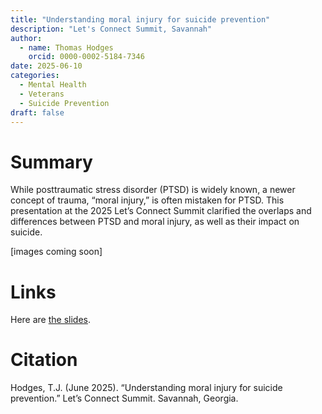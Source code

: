 ```yaml
---
title: "Understanding moral injury for suicide prevention"
description: "Let's Connect Summit, Savannah"
author:
  - name: Thomas Hodges
    orcid: 0000-0002-5184-7346
date: 2025-06-10
categories: 
  - Mental Health
  - Veterans
  - Suicide Prevention
draft: false
---
```


# Summary

While posttraumatic stress disorder (PTSD) is widely known, a newer concept of trauma, "moral injury," is often mistaken for PTSD. This presentation at the 2025 Let's Connect Summit clarified the overlaps and differences between PTSD and moral injury, as well as their impact on suicide.

\[images coming soon\]

# Links

Here are [the slides](https://drive.google.com/file/d/1l0d5Lt1-c1jXyWygymBHGUl8CDHd88F9/view?usp=share_link).

# Citation

Hodges, T.J. (June 2025). “Understanding moral injury for suicide prevention.” Let’s Connect Summit. Savannah, Georgia.
